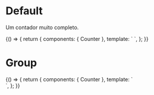 
<Meta title="Components/Counter" component={Counter} />

# Default

Um contador muito completo.

<Story name="Default">
  {() => {
    return {
      components: { Counter },
      template: `
        <Counter />
      `,
    };
  }}
</Story>

# Group

<Story name="Group">
  {() => {
    return {
      components: { Counter },
      template: `
        <div>
          <Counter />
          <Counter />
          <Counter />
        </div>
      `,
    };
  }}
</Story>
